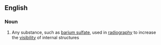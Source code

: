 ==English==

===Noun===
{{wikipedia}}
{{en-noun|contrast media}}

# {{lb|en|medicine}} Any substance, such as [[barium sulfate]], used in [[radiography]] to increase the [[visibility]] of internal structures